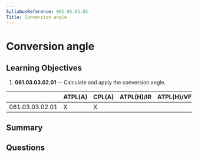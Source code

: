```yaml
---
SyllabusReference: 061.03.03.02
Title: Conversion angle
---
```


# Conversion angle

## Learning Objectives

1. **061.03.03.02.01** -- Calculate and apply the conversion angle.

|                 | ATPL(A) | CPL(A) | ATPL(H)/IR | ATPL(H)/VFR | CPL(H) | IR  | CBIR(A) |
| --------------- | ------- | ------ | ---------- | ----------- | ------ | --- | ------- |
| 061.03.03.02.01 | X       | X      |            |             |        |     |         |

## Summary

## Questions
